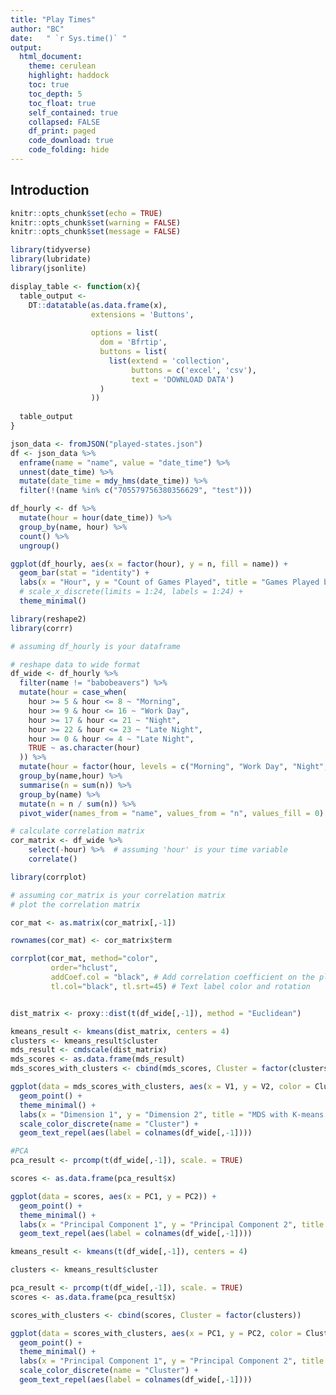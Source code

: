 ```yaml
---
title: "Play Times"
author: "BC"
date:   " `r Sys.time()` "
output:
  html_document:
    theme: cerulean
    highlight: haddock
    toc: true
    toc_depth: 5
    toc_float: true
    self_contained: true
    collapsed: FALSE
    df_print: paged
    code_download: true
    code_folding: hide
---
```


## Introduction


```r


knitr::opts_chunk$set(echo = TRUE)
knitr::opts_chunk$set(warning = FALSE)
knitr::opts_chunk$set(message = FALSE)

library(tidyverse)
library(lubridate)
library(jsonlite)

display_table <- function(x){
  table_output <- 
    DT::datatable(as.data.frame(x),
                  extensions = 'Buttons',
                  
                  options = list(
                    dom = 'Bfrtip',
                    buttons = list(
                      list(extend = 'collection',
                           buttons = c('excel', 'csv'),
                           text = 'DOWNLOAD DATA')
                    )
                  )) 
  
  table_output
}

```

```r

json_data <- fromJSON("played-states.json")
df <- json_data %>%
  enframe(name = "name", value = "date_time") %>%
  unnest(date_time) %>%
  mutate(date_time = mdy_hms(date_time)) %>% 
  filter(!(name %in% c("705579756380356629", "test")))

df_hourly <- df %>%
  mutate(hour = hour(date_time)) %>%
  group_by(name, hour) %>%
  count() %>%
  ungroup()

ggplot(df_hourly, aes(x = factor(hour), y = n, fill = name)) +
  geom_bar(stat = "identity") +
  labs(x = "Hour", y = "Count of Games Played", title = "Games Played by Hour") +
  # scale_x_discrete(limits = 1:24, labels = 1:24) +
  theme_minimal()

```

```r
library(reshape2)
library(corrr)

# assuming df_hourly is your dataframe

# reshape data to wide format
df_wide <- df_hourly %>% 
  filter(name != "babobeavers") %>% 
  mutate(hour = case_when(
    hour >= 5 & hour <= 8 ~ "Morning",
    hour >= 9 & hour <= 16 ~ "Work Day",
    hour >= 17 & hour <= 21 ~ "Night",
    hour >= 22 & hour <= 23 ~ "Late Night",
    hour >= 0 & hour <= 4 ~ "Late Night",
    TRUE ~ as.character(hour)
  )) %>%
  mutate(hour = factor(hour, levels = c("Morning", "Work Day", "Night", "Late Night"))) %>% 
  group_by(name,hour) %>% 
  summarise(n = sum(n)) %>% 
  group_by(name) %>% 
  mutate(n = n / sum(n)) %>% 
  pivot_wider(names_from = "name", values_from = "n", values_fill = 0)

# calculate correlation matrix
cor_matrix <- df_wide %>% 
    select(-hour) %>%  # assuming 'hour' is your time variable
    correlate()

library(corrplot)

# assuming cor_matrix is your correlation matrix
# plot the correlation matrix

cor_mat <- as.matrix(cor_matrix[,-1])

rownames(cor_mat) <- cor_matrix$term

corrplot(cor_mat, method="color", 
         order="hclust", 
         addCoef.col = "black", # Add correlation coefficient on the plot
         tl.col="black", tl.srt=45) # Text label color and rotation


dist_matrix <- proxy::dist(t(df_wide[,-1]), method = "Euclidean")

kmeans_result <- kmeans(dist_matrix, centers = 4)
clusters <- kmeans_result$cluster
mds_result <- cmdscale(dist_matrix)
mds_scores <- as.data.frame(mds_result)
mds_scores_with_clusters <- cbind(mds_scores, Cluster = factor(clusters))

ggplot(data = mds_scores_with_clusters, aes(x = V1, y = V2, color = Cluster)) +
  geom_point() +
  theme_minimal() +
  labs(x = "Dimension 1", y = "Dimension 2", title = "MDS with K-means Clustering") +
  scale_color_discrete(name = "Cluster") +
  geom_text_repel(aes(label = colnames(df_wide[,-1])))

#PCA
pca_result <- prcomp(t(df_wide[,-1]), scale. = TRUE)

scores <- as.data.frame(pca_result$x)

ggplot(data = scores, aes(x = PC1, y = PC2)) +
  geom_point() +
  theme_minimal() +
  labs(x = "Principal Component 1", y = "Principal Component 2", title = "PCA on distributions") +
  geom_text_repel(aes(label = colnames(df_wide[,-1])))

kmeans_result <- kmeans(t(df_wide[,-1]), centers = 4)

clusters <- kmeans_result$cluster

pca_result <- prcomp(t(df_wide[,-1]), scale. = TRUE)
scores <- as.data.frame(pca_result$x)

scores_with_clusters <- cbind(scores, Cluster = factor(clusters))

ggplot(data = scores_with_clusters, aes(x = PC1, y = PC2, color = Cluster)) +
  geom_point() +
  theme_minimal() +
  labs(x = "Principal Component 1", y = "Principal Component 2", title = "PCA with K-means Clustering") +
  scale_color_discrete(name = "Cluster") +
  geom_text_repel(aes(label = colnames(df_wide[,-1])))

```


